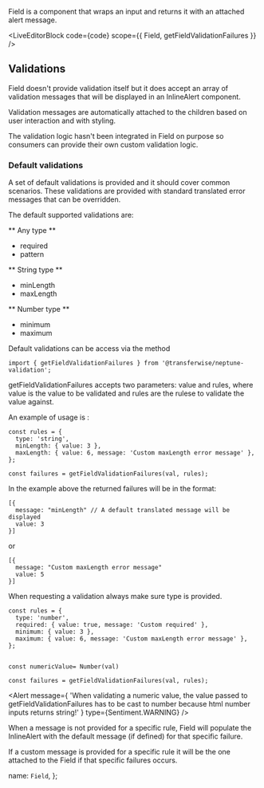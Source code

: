 
Field is a component that wraps an input and returns it with an attached alert message.

<LiveEditorBlock code={code} scope={{ Field, getFieldValidationFailures }} />
<GeneratePropsTable componentName="Field" />

## Validations

Field doesn't provide validation itself but it does accept an array of validation messages that will be displayed in an InlineAlert component.

Validation messages are automatically attached to the children based on user interaction and with styling.

The validation logic hasn't been integrated in Field on purpose so consumers can provide their own custom validation logic.

### Default validations

A set of default validations is provided and it should cover common scenarios. These validations are provided with standard translated error messages that can be overridden.

The default supported validations are:

** Any type **

- required
- pattern

** String type **

- minLength
- maxLength

** Number type **

- minimum
- maximum

Default validations can be access via the method

`import { getFieldValidationFailures } from '@transferwise/neptune-validation';`

getFieldValidationFailures accepts two parameters: value and rules, where value is the value to be validated and rules are the rulese to validate the value against.

An example of usage is :

```
const rules = {
  type: 'string',
  minLength: { value: 3 },
  maxLength: { value: 6, message: 'Custom maxLength error message' },
};

const failures = getFieldValidationFailures(val, rules);
```

In the example above the returned failures will be in the format:

```
[{
  message: "minLength" // A default translated message will be displayed
  value: 3
}]
```

or

```
[{
  message: "Custom maxLength error message"
  value: 5
}]
```

When requesting a validation always make sure type is provided.

```
const rules = {
  type: 'number',
  required: { value: true, message: 'Custom required' },
  minimum: { value: 3 },
  maximum: { value: 6, message: 'Custom maxLength error message' },
};


const numericValue= Number(val)

const failures = getFieldValidationFailures(val, rules);
```

<Alert
  message={
    'When validating a numeric value, the value passed to getFieldValidationFailures has to be cast to number because html number inputs returns string!'
  }
  type={Sentiment.WARNING}
/>

When a message is not provided for a specific rule, Field will populate the InlineAlert with the default message (if defined) for that specific failure.

If a custom message is provided for a specific rule it will be the one attached to the Field if that specific failures occurs.

  name: `Field`,
};
